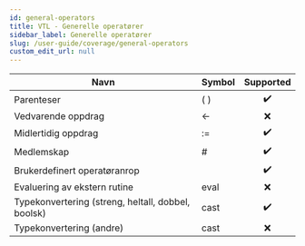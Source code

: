 ```yaml
---
id: general-operators
title: VTL - Generelle operatører
sidebar_label: Generelle operatører
slug: /user-guide/coverage/general-operators
custom_edit_url: null
---
```


| Navn                                               | Symbol |     Supported      |
| -------------------------------------------------- | :----- | :----------------: |
| Parenteser                                         | ( )    | :heavy_check_mark: |
| Vedvarende oppdrag                                 | <-     |        :x:         |
| Midlertidig oppdrag                                | :=     | :heavy_check_mark: |
| Medlemskap                                         | #      | :heavy_check_mark: |
| Brukerdefinert operatøranrop                       |        | :heavy_check_mark: |
| Evaluering av ekstern rutine                       | eval   |        :x:         |
| Typekonvertering (streng, heltall, dobbel, boolsk) | cast   | :heavy_check_mark: |
| Typekonvertering (andre)                           | cast   |        :x:         |
